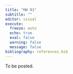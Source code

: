 ```yaml
---
title: "HW 01"
subtitle: ""
editor: visual
execute:
  freeze: auto
  echo: true
  eval: false
  warning: false
  message: false
bibliography: references.bib
---
```


To be posted.
